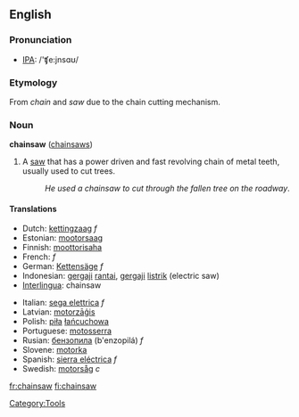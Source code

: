 ==English==

===Pronunciation===
*[[w:IPA|IPA]]: /'ʧe:jnsɑʊ/

===Etymology===
From ''chain'' and ''saw'' due to the chain cutting mechanism.

===Noun===
'''chainsaw''' ([[chainsaws]])

# A [[saw]] that has a power driven and fast revolving chain of metal teeth, usually used to cut trees.
#:''He used a chainsaw to cut through the fallen tree on the roadway''.

====Translations====
{{top}}
*Dutch: [[kettingzaag]] ''f''
*Estonian: [[mootorsaag]]
*Finnish: [[moottorisaha]]
*French: {{t|fr|tronçonneuse|}} ''f''
*German: [[Kettensäge]] ''f''
*Indonesian: [[gergaji]] [[rantai]],  [[gergaji]] [[listrik]] (electric saw)
*[[Interlingua]]: chainsaw
{{mid}}
*Italian: [[sega elettrica]] ''f''
*Latvian: [[motorzāģis]] {{m}}
*Polish: [[piła]] [[łańcuchowa]]
*Portuguese: [[motosserra]] {{f}}
*Rusian: [[бензопила]] (b'enzopilá) ''f''
*Slovene: [[motorka]] {{f}}
*Spanish: [[sierra eléctrica]] ''f''
*Swedish: [[motorsåg]] ''c''
{{bottom}}

[[Category:Tools]]

[[fr:chainsaw]]
[[fi:chainsaw]]